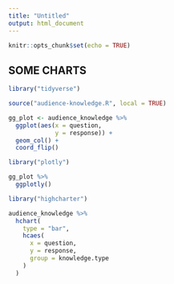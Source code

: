 ```yaml
---
title: "Untitled"
output: html_document
---
```


```r
knitr::opts_chunk$set(echo = TRUE)
```

## SOME CHARTS

```r
library("tidyverse")

source("audience-knowledge.R", local = TRUE)

gg_plot <- audience_knowledge %>%
  ggplot(aes(x = question,
             y = response)) +
  geom_col() +
  coord_flip()

library("plotly")

gg_plot %>%
  ggplotly()
```

```r
library("highcharter")

audience_knowledge %>%
  hchart(
    type = "bar",
    hcaes(
      x = question,
      y = response,
      group = knowledge.type
    )
  )

```

